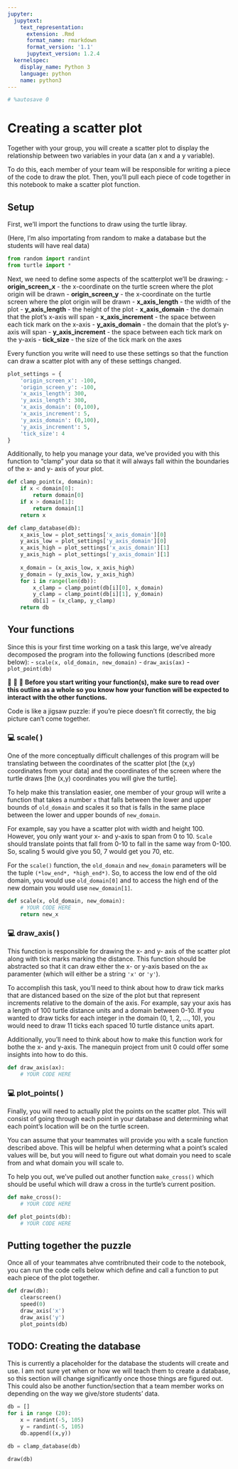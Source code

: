```yaml
---
jupyter:
  jupytext:
    text_representation:
      extension: .Rmd
      format_name: rmarkdown
      format_version: '1.1'
      jupytext_version: 1.2.4
  kernelspec:
    display_name: Python 3
    language: python
    name: python3
---
```


```python
# %autosave 0
```

# Creating a scatter plot

Together with your group, you will create a scatter plot to display the relationship between two variables in your data (an x and a y variable).

To do this, each member of your team will be responsible for writing a piece of the code to draw the plot. Then, you'll pull each piece of code together in this notebook to make a scatter plot function.


## Setup


First, we'll import the functions to draw using the turtle libray.

(Here, I'm also importating from random to make a database but the students will have real data)

```python
from random import randint
from turtle import *
```

Next, we need to define some aspects of the scatterplot we'll be drawing:
   - **origin_screen_x** - the x-coordinate on the turtle screen where the plot origin will be drawn
   - **origin_screen_y** - the x-coordinate on the turtle screen where the plot origin will be drawn
   - **x_axis_length** - the width of the plot
   - **y_axis_length** - the height of the plot
   - **x_axis_domain** - the domain that the plot's x-axis will span
   - **x_axis_increment** - the space between each tick mark on the x-axis
   - **y_axis_domain** - the domain that the plot's y-axis will span
   - **y_axis_increment** - the space between each tick mark on the y-axis
   - **tick_size** - the size of the tick mark on the axes

Every function you write will need to use these settings so that the function can draw a scatter plot with any of these settings changed.

```python
plot_settings = {
    'origin_screen_x': -100,
    'origin_screen_y': -100,
    'x_axis_length': 300,
    'y_axis_length': 300,
    'x_axis_domain': (0,100),
    'x_axis_increment': 5,
    'y_axis_domain': (0,100),
    'y_axis_increment': 5,
    'tick_size': 4
}
```

Additionally, to help you manage your data, we've provided you with this function to "clamp" your data so that it will always fall within the boundaries of the x- and y- axis of your plot.

```python
def clamp_point(x, domain):
    if x < domain[0]:
        return domain[0]
    if x > domain[1]:
        return domain[1]
    return x

def clamp_database(db):
    x_axis_low = plot_settings['x_axis_domain'][0]
    y_axis_low = plot_settings['y_axis_domain'][0]
    x_axis_high = plot_settings['x_axis_domain'][1]
    y_axis_high = plot_settings['y_axis_domain'][1]
    
    x_domain = (x_axis_low, x_axis_high)
    y_domain = (y_axis_low, y_axis_high)
    for i in range(len(db)):
        x_clamp = clamp_point(db[i][0], x_domain)
        y_clamp = clamp_point(db[i][1], y_domain)
        db[i] = (x_clamp, y_clamp)
    return db
```

## Your functions

Since this is your first time working on a task this large, we've already decomposed the program into the following functions (described more below):
   - `scale(x, old_domain, new_domain)`
   - `draw_axis(ax)`
   - `plot_point(db)`

🛑 👀 🛑 **Before you start writing your function(s), make sure to read over this outline as a whole so you know how your function will be expected to interact with the other functions.**

Code is like a jigsaw puzzle: if you're piece doesn't fit correctly, the big picture can't come together.


### 💻 scale( )

One of the more conceptually difficult challenges of this program will be translating between the coordinates of the scatter plot \[the (x,y) coordinates from your data\] and the coordinates of the screen where the turtle draws \[the (x,y) coordinates you will give the turtle\].

To help make this translation easier, one member of your group will write a function that takes a number `x` that falls between the lower and upper bounds of `old_domain` and scales it so that is falls in the same place between the lower and upper bounds of `new_domain`.

For example, say you have a scatter plot with width and height 100. However, you only want your x- and y-axis to span from 0 to 10. `Scale` should translate points that fall from 0-10 to fall in the same way from 0-100. So, scaling 5 would give you 50, 7 would get you 70, etc.

For the `scale()` function, the `old_domain` and `new_domain` parameters will be the tuple `(*low_end*, *high_end*)`. So, to access the low end of the old domain, you would use `old_domain[0]` and to access the high end of the new domain you would use `new_domain[1]`.

```python
def scale(x, old_domain, new_domain):
    # YOUR CODE HERE
    return new_x
```

### 💻 draw_axis( )

This function is responsible for drawing the x- and y- axis of the scatter plot along with tick marks marking the distance. This function should be abstracted so that it can draw either the x- or y-axis based on the `ax` paramenter (which will either be a string `'x'` or `'y'`).

To accomplish this task, you'll need to think about how to draw tick marks that are distanced based on the size of the plot but that represent increments relative to the domain of the axis. For example, say your axis has a length of 100 turtle distance units and a domain between 0-10. If you wanted to draw ticks for each integer in the domain (0, 1, 2, ..., 10), you would need to draw 11 ticks each spaced 10 turtle distance units apart.

Additionally, you'll need to think about how to make this function work for bothe the x- and y-axis. The manequin project from unit 0 could offer some insights into how to do this.

```python
def draw_axis(ax):
    # YOUR CODE HERE
```

### 💻 plot_points( )

Finally, you will need to actually plot the points on the scatter plot. This will consist of going through each point in your database and determining what each point's location will be on the turtle screen.

You can assume that your teammates will provide you with a scale function described above. This will be helpful when determing what a point's scaled values will be, but you will need to figure out what domain you need to scale from and what domain you will scale to.

To help you out, we've pulled out another function `make_cross()` which should be useful which will draw a cross in the turtle's current position.

```python
def make_cross():
    # YOUR CODE HERE
```

```python
def plot_points(db):
    # YOUR CODE HERE
```

## Putting together the puzzle

Once all of your teammates ahve comtribnuted their code to the notebook, you can run the code cells below which define and call a function to put each piece of the plot together.

```python
def draw(db):
    clearscreen()
    speed(0)
    draw_axis('x')
    draw_axis('y')
    plot_points(db)
```

## TODO: Creating the database

This is currently a placeholder for the database the students will create and use. I am not sure yet when or how we will teach them to create a database, so this section will change significantly once those things are figured out. This could also be another function/section that a team member works on depending on the way we give/store students' data.

```python
db = []
for i in range (20):
    x = randint(-5, 105)
    y = randint(-5, 105)
    db.append((x,y))
```

```python
db = clamp_database(db)
```

```python
draw(db)
```

```python

```
